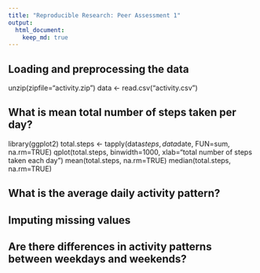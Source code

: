 ```yaml
---
title: "Reproducible Research: Peer Assessment 1"
output: 
  html_document:
    keep_md: true
---
```



## Loading and preprocessing the data
unzip(zipfile="activity.zip")
data <- read.csv("activity.csv")


## What is mean total number of steps taken per day?
library(ggplot2)
total.steps <- tapply(data$steps, data$date, FUN=sum, na.rm=TRUE)
qplot(total.steps, binwidth=1000, xlab="total number of steps taken each day")
mean(total.steps, na.rm=TRUE)
median(total.steps, na.rm=TRUE)


## What is the average daily activity pattern?



## Imputing missing values



## Are there differences in activity patterns between weekdays and weekends?
